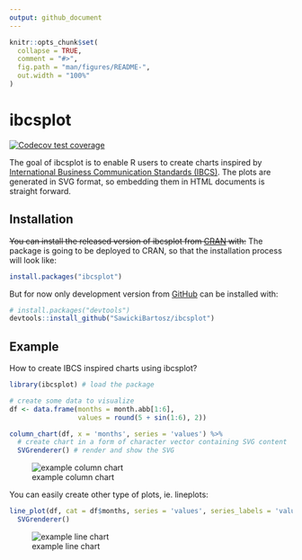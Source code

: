```yaml
---
output: github_document
---
```


<!-- README.md is generated from README.Rmd. Please edit that file -->

```r
knitr::opts_chunk$set(
  collapse = TRUE,
  comment = "#>",
  fig.path = "man/figures/README-",
  out.width = "100%"
)
```

# ibcsplot

<!-- badges: start -->
[![Codecov test coverage](https://codecov.io/gh/SawickiBartosz/ibcsplot/branch/main/graph/badge.svg)](https://codecov.io/gh/SawickiBartosz/ibcsplot?branch=main)
<!-- badges: end -->

The goal of ibcsplot is to enable R users to create charts inspired by [International Business Communication Standards (IBCS)](https://www.ibcs.com/). The plots are generated in SVG format, so embedding them in HTML documents is straight forward. 

## Installation

~~You can install the released version of ibcsplot from [CRAN](https://CRAN.R-project.org) with:~~ The package is going to be deployed to CRAN, so that the installation process will look like:

``` r
install.packages("ibcsplot")
```

But for now only development version from [GitHub](https://github.com/) can be installed with:

``` r
# install.packages("devtools")
devtools::install_github("SawickiBartosz/ibcsplot")
```

## Example

How to create IBCS inspired charts using ibcsplot? 

```r
library(ibcsplot) # load the package

# create some data to visualize
df <- data.frame(months = month.abb[1:6],
                 values = round(5 + sin(1:6), 2))

column_chart(df, x = 'months', series = 'values') %>% 
  # create chart in a form of character vector containing SVG content
  SVGrenderer() # render and show the SVG 
```
![example column chart](https://raw.githubusercontent.com/SawickiBartosz/ibcsplot/main/man/figures/README-example-columns-1.svg)

You can easily create other type of plots, ie. lineplots:

```r 
line_plot(df, cat = df$months, series = 'values', series_labels = 'values') %>% 
  SVGrenderer()
```
![example line chart](man/figures/README-example-lines-1.svg)

